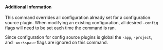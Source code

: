#### Additional Information

This command overrides all configuration already set for a configuration source plugin.
When modifying an existing configuration, all desired `-config` flags will need to be set each time the command is ran.

Since configuration for config source plugins is global the `-app`, `-project`, and `-workspace` flags are ignored on this command.
